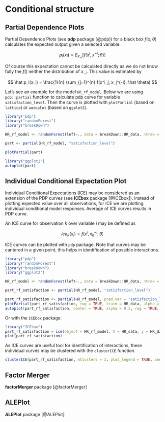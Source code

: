 # Conditional structure

## Partial Dependence Plots

Partial Dependence Plots (see **pdp** package [@pdp]) for a black box $f(x; \theta)$ calculates the expected output given a selected variable.

$$
p_i(x_i) = E_{x_{-i}}[ f(x^i, x^{-i}; \theta) ]
$$

Of course this expectation cannot be calculated directly as we do not know fully the $f()$ neither the distribution of $x_{-i}$. This value is estimated by 

$$
\hat p_i(x_i) = \frac{1}{n} \sum_{j=1}^{n} f(x^i_j, x_j^{-i}, \hat \theta) 
$$


Let's see an example for the model `HR_rf_model`. Below we are using `pdp::partial` function to calculate pdp curve for variable `satisfaction_level`. Then the curve is plotted with `plotPartial` (based on `lattice`) or `autoplot` (based on `ggplot2`).

```r
library("pdp")
library("randomForest")
library("breakDown")

HR_rf_model <- randomForest(left~., data = breakDown::HR_data, ntree = 100)

part <- partial(HR_rf_model, "satisfaction_level")

plotPartial(part)

library("ggplot2")
autoplot(part)
```

## Individual Conditional Expectation Plot

Individual Conditional Expectations (ICE) may be considered as an extension of the PDP curves (see **ICEbox** package [@ICEbox]).
Instead of plotting expected value over all observations, for ICE we are plotting individual conditional model responses. Average of ICE curves results in PDP curve.

An ICE curve for observation $k$ over variable $i$ may be defined as

$$
ice_k(x_i) = f(x^i, x_k^{-i}; \theta) 
$$

ICE curves can be plotted with `pdp` package. Note that curves may be cantered in a given point, this helps in identification of possible interactions.

```r
library("pdp")
library("randomForest")
library("breakDown")
library("ggplot2")

HR_rf_model <- randomForest(left~., data = breakDown::HR_data, ntree = 100)

part_rf_satisfaction <- partial(HR_rf_model, "satisfaction_level")

part_rf_satisfaction <- partial(HR_rf_model, pred.var = "satisfaction_level", ice = TRUE)
plotPartial(part_rf_satisfaction, rug = TRUE, train = HR_data, alpha = 0.2)
autoplot(part_rf_satisfaction, center = TRUE, alpha = 0.2, rug = TRUE, train = HR_data)
```

Or with the `ICEbox` package.

```r
library("ICEbox")
part_rf_satisfaction = ice(object = HR_rf_model, X = HR_data, y = HR_data$satisfaction_level, predictor = "satisfaction_level", frac_to_build = .1)
plot(part_rf_satisfaction)
```

As ICE curves are useful tool for identification of interactions, these individual curves may be clustered with the `clusterICE` function.

```r
clusterICE(part_rf_satisfaction, nClusters = 3, plot_legend = TRUE, center = TRUE)
```

## Factor Merger

**factorMerger** package [@factorMerger]

## ALEPlot

**ALEPlot** package [@ALEPlot]



